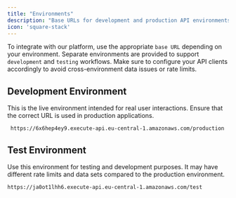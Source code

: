 ```yaml
---
title: "Environments"
description: "Base URLs for development and production API environments."
icon: 'square-stack'
---
```


To integrate with our platform, use the appropriate `base URL` depending on your environment. Separate environments are provided to support `development` and `testing` workflows. Make sure to configure your API clients accordingly to avoid cross-environment data issues or rate limits.

## Development Environment

This is the live environment intended for real user interactions. Ensure that the correct URL is used in production applications.

```shellscript Development Environment icon=webhook
 https://6x6hep4ey9.execute-api.eu-central-1.amazonaws.com/production
```

## Test Environment

Use this environment for testing and development purposes. It may have different rate limits and data sets compared to the production environment.

```shellscript Test Environment icon=webhook
https://ja0ot1lhh6.execute-api.eu-central-1.amazonaws.com/test
```